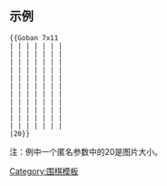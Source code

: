 {{Documentation subpage}}
<!-- PLEASE ADD CATEGORIES AND INTERWIKIS AT THE BOTTOM OF THIS PAGE -->

== 示例 ==
<pre>{{Goban 7x11
| | | | | | | 
| | | | | | | 
| | | | | | | 
| | | | | | | 
| | | | | | | 
| | | | | | | 
| | | | | | | 
| | | | | | | 
| | | | | | | 
| | | | | | | 
| | | | | | | 
|20}}</pre>

{{Goban 7x11
| | | | | | | 
| | | | | | | 
| | | | | | | 
| | | | | | | 
| | | | | | | 
| | | | | | | 
| | | | | | | 
| | | | | | | 
| | | | | | | 
| | | | | | | 
| | | | | | | 
|20}}

注：例中一个匿名参数中的20是图片大小。

{{围棋棋盘/doc/instructions}}

<includeonly>
<!-- CATEGORIES HERE, THANKS -->
[[Category:围棋模板]]
</includeonly>